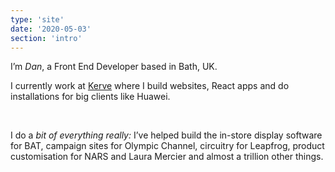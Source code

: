 ```yaml
---
type: 'site'
date: '2020-05-03'
section: 'intro'
---
```


I’m <em>Dan</em>, a Front End Developer based in Bath, UK.

I currently work at [Kerve](https://kerve.co.uk) where I build websites, React apps and do installations for big clients like Huawei.

<br />

I do a <em> bit of everything really:</em> I’ve helped build the in-store display software for BAT, campaign sites for  Olympic Channel, circuitry for Leapfrog, product customisation for NARS and Laura Mercier and almost a trillion other things.

